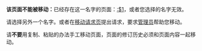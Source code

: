 '''该页面不能被移动：'''已经存在这一名字的页面：[[:$1|:$1]]，或者您选择的名字无效。

请选择另外一个名字。或者在[[Wikipedia:移動請求|移动请求页]]提出请求，要求[[Wikipedia:管理员|管理员]]帮助您移动。

请'''不要'''用复制、粘贴的办法手工移动页面，页面的修订历史必须和页面内容一起移动。